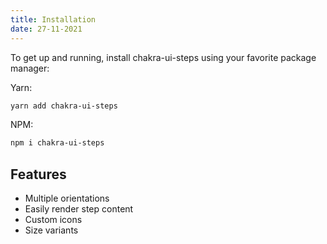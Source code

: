 ```yaml
---
title: Installation
date: 27-11-2021
---
```


To get up and running, install chakra-ui-steps using your favorite package manager:

Yarn:

```bash
yarn add chakra-ui-steps
```

NPM:

```bash
npm i chakra-ui-steps
```

## Features

- Multiple orientations
- Easily render step content
- Custom icons
- Size variants
